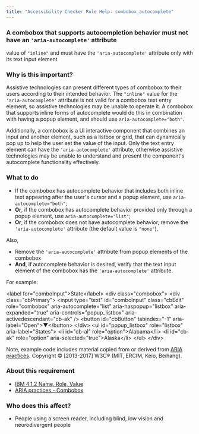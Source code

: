 ```yaml
---
title: "Accessibility Checker Rule Help: combobox_autocomplete"
---
```


<div className="toolHelp">
<Row>
<Column colLg={16} colMd={8} colSm={4} className="toolHead">

### A combobox that supports autocompletion behavior must not have an `'aria-autocomplete'` attribute
value of `"inline"` and must have the `'aria-autocomplete'` attribute only with its text input element

<div id="locLevel"></div>

</Column>
</Row>
<Row>
<Column colLg={11} colMd={5} colSm={4} className="toolMain">

### Why is this important?

Assistive technologies can present different types of combobox to their users according to their 
intended behavior. The `"inline"` value for the `'aria-autocomplete'` attribute is not valid for a 
combobox text entry element, so assistive technologies may be unable to operate it. A combobox that 
supports inline forms of autocomplete would do this in combination with having a popup element, and 
should use `aria-autocomplete="both"`.

Additionally, a combobox is a UI interactive component that combines an input and another element, 
such as a listbox or grid, that can dynamically pop up to help the user set the value of the input. 
Only the text entry element can have the `'aria-autocomplete'` attribute, otherwise assistive technologies
may be unable to understand and present the component's autocomplete functionality effectively.

<div id="locSnippet"></div>

### What to do

* If the combobox has autocomplete behavior that includes both inline text appearing after the user's cursor and a popup element, use `aria-autocomplete="both"`;
* **Or**, if the combobox has autocomplete behavior provided only through a popup element, use `aria-autocomplete="list"`;
* **Or**, if the combobox does not have autocomplete behavior, remove the `'aria-autocomplete'` attribute (the default value is `"none"`).

Also,
* Remove the `'aria-autocomplete'` attribute from popup elements of the combobox
* **And**, if autocomplete behavior is desired, verify that the text input element of the combobox has the `'aria-autocomplete'` attribute.

For example:

<CodeSnippet type="multi" light={true}>&lt;label for="comboInput"&gt;State&lt;/label&gt;
&lt;div class="combobox"&gt;
  &lt;div class="cbPrimary"&gt;
    &lt;input type="text" id="comboInput" class="cbEdit"
        role="combobox" aria-autocomplete="list"
        aria-haspopup="listbox" aria-expanded="true"
        aria-controls="popup_listbox" aria-activedescendant="cb-ak" /&gt;
    &lt;button id="cbButton" tabindex="-1" aria-label="Open"&gt;▼&lt;/button&gt;
  &lt;/div&gt;
  &lt;ul id="popup_listbox" role="listbox" aria-label="States"&gt;
    &lt;li id="cb-al" role="option"&gt;Alabama&lt;/li&gt;
    &lt;li id="cb-ak" role="option" aria-selected="true"&gt;Alaska&lt;/li&gt;
  &lt;/ul&gt;
&lt;/div&gt;</CodeSnippet>

Note, example code includes material copied from or derived from [ARIA practices](https://w3c.github.io/aria-practices/examples/combobox/combobox-autocomplete-list.html). Copyright © [2013-2017] W3C® (MIT, ERCIM, Keio, Beihang).

</Column>
<Column colLg={5} colMd={3} colSm={4} className="toolLeft">

### About this requirement

* [IBM 4.1.2 Name, Role, Value](https://www.ibm.com/able/requirements/requirements/#4_1_2)  
* [ARIA practices - Combobox](https://w3c.github.io/aria-practices/#combobox)

### Who does this affect?

* People using a screen reader, including blind, low vision and neurodivergent people

</Column>
</Row>
</div>

